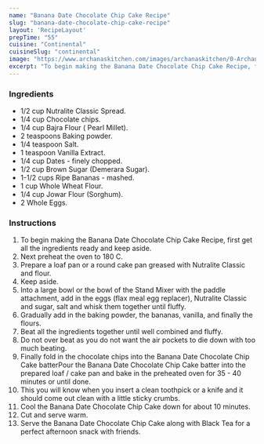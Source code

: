 ---
name: "Banana Date Chocolate Chip Cake Recipe"
slug: "banana-date-chocolate-chip-cake-recipe"
layout: 'RecipeLayout'
prepTime: "55"
cuisine: "Continental"
cuisineSlug: "continental"
image: "https://www.archanaskitchen.com/images/archanaskitchen/0-Archanas-Kitchen-Recipes/2018/Banana_Date_Chocolate_Chip_Cake_Recipe-1.jpg"
excerpt: "To begin making the Banana Date Chocolate Chip Cake Recipe, first get all the ingredients ready and keep aside"
---

### Ingredients

- 1/2 cup Nutralite Classic Spread.
- 1/4 cup Chocolate chips.
- 1/4 cup Bajra Flour ( Pearl Millet).
- 2 teaspoons Baking powder.
- 1/4 teaspoon Salt.
- 1 teaspoon Vanilla Extract.
- 1/4 cup Dates - finely chopped.
- 1/2 cup Brown Sugar (Demerara Sugar).
- 1-1/2 cups Ripe Bananas - mashed.
- 1 cup Whole Wheat Flour.
- 1/4 cup Jowar Flour (Sorghum).
- 2 Whole Eggs.

### Instructions

1. To begin making the Banana Date Chocolate Chip Cake Recipe, first get all the ingredients ready and keep aside.
1. Next preheat the oven to 180 C.
1.  Prepare a loaf pan or a round cake pan greased with Nutralite Classic and flour.
1. Keep aside.
1. Into a large bowl or the bowl of the  Stand Mixer with the paddle attachment, add in the eggs (flax meal egg replacer), Nutralite Classic and sugar, salt and whisk them together until fluffy.
1. Gradually add in the baking powder, the bananas, vanilla, and finally the flours.
1. Beat all the ingredients together until well combined and fluffy.
1. Do not over beat as you do not want the air pockets to die down with too much beating.
1. Finally fold in the chocolate chips into the Banana Date Chocolate Chip Cake batterPour the Banana Date Chocolate Chip Cake batter into the prepared loaf / cake pan and bake in the preheated oven for 35 - 40 minutes or until done.
1. This you will know when you insert a clean toothpick or a knife and it should come out clean with a little sticky crumbs.
1. Cool the Banana Date Chocolate Chip Cake down for about 10 minutes.
1. Cut and serve warm.
1. Serve the Banana Date Chocolate Chip Cake along with Black Tea for a perfect afternoon snack with friends.
